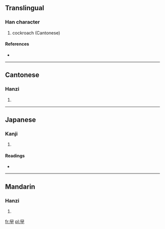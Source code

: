 ==Translingual==

===Han character===
{{Han char|rn=73|rad=曰|as=01|sn=5|four=|canj=田一中中 (WMLL)}}

# cockroach (Cantonese)

====References====
* {{Han ref|kx=0502.011|dkj=14279|hdz=42528.010|uh=66F1|ud=26353}}

----

==Cantonese==

===Hanzi===
{{yue-hanzi|jyut=|y=gaat6}}

# {{defn|Cantonese|sort=曰01}}

----

==Japanese==

===Kanji===
{{ja-kanji|grade=|rs=曰01}}

# {{defn|Japanese|sort=曰01}}

====Readings====
* {{ja-readings|on=[[おう]] (ō)|kun=}}

----

==Mandarin==

===Hanzi===
{{cmn-hanzi|pin=[[yuē]] ([[yue1]])|wg=yüeh<sup>1</sup>}}

# {{defn|Mandarin|sort=曰01}}

[[fr:曱]]
[[pl:曱]]